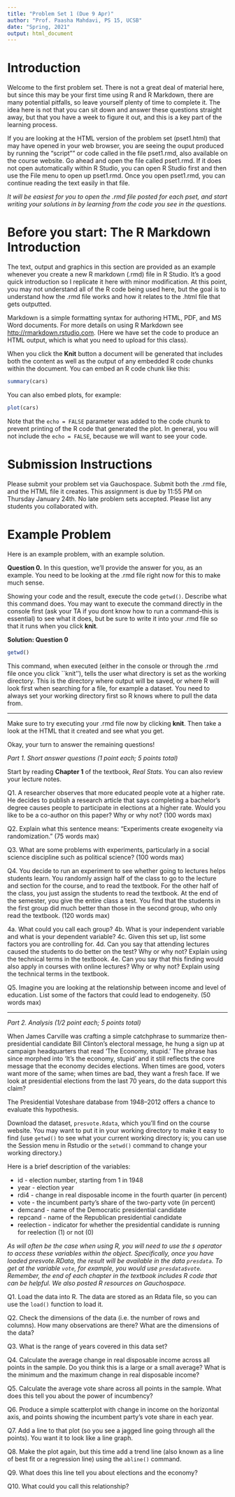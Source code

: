 ```yaml
---
title: "Problem Set 1 (Due 9 Apr)"
author: "Prof. Paasha Mahdavi, PS 15, UCSB"
date: "Spring, 2021"
output: html_document
---
```


# Introduction
Welcome to the first problem set. There is not a great deal of material here, but since this may be your first time using R and R Markdown, there are many potential pitfalls, so leave yourself plenty of time to complete it. The idea here is not that you can sit down and answer these questions straight away, but that you have a week to figure it out, and this is a key part of the learning process. 

If you are looking at the HTML version of the problem set (pset1.html) that may have opened in your web browser, you are seeing the ouput produced by running the "script"" or code called in the file pset1.rmd, also available on the course website. Go ahead and open the file called pset1.rmd. If it does not open automatically within R Studio, you can open R Studio first and then use the File menu to open up pset1.rmd. Once you open pset1.rmd, you can continue reading the text easily in that file.

*It will be easiest for you to open the .rmd file posted for each pset, and start writing your solutions in by learning from the code you see in the questions.*

# Before you start: The R Markdown Introduction
The text, output and graphics in this section are provided as an example whenever you create a new R markdown (.rmd) file in R Studio. It's a good quick introduction so I replicate it here with minor modification. At this point, you may not understand all of the R code being used here, but the goal is to understand how the .rmd file works and how it relates to the .html file that gets outputted. 

Markdown is a simple formatting syntax for authoring HTML, PDF, and MS Word documents. For more details on using R Markdown see <http://rmarkdown.rstudio.com>. (Here we have set the code to produce an HTML output, which is what you need to upload for this class).

When you click the **Knit** button a document will be generated that includes both the content as well as the output of any embedded R code chunks within the document. You can embed an R code chunk like this:

```r
summary(cars)
```

You can also embed plots, for example:

```r
plot(cars)
```

Note that the `echo = FALSE` parameter was added to the code chunk to prevent printing of the R code that generated the plot. In general, you will not include the `echo = FALSE`, because we will want to see your code. 

# Submission Instructions
Please submit your problem set via Gauchospace. Submit both the .rmd file, and the HTML file it creates. This assignment is due by 11:55 PM on Thursday January 24th. No late problem sets accepted. Please list any students you collaborated with.

# Example Problem
Here is an example problem, with an example solution. 

**Question 0.** In this question, we'll provide the answer for you, as an example.  You need to be looking at the .rmd file right now for this to make much sense.

Showing your code and the result, execute the code `getwd()`. Describe what this command does. You may want to execute the command directly in the console first (ask your TA if you dont know how to run a command--this is essential) to see what it does, but be sure to write it into your .rmd file so that it runs when you click **knit**. 

**Solution: Question 0 **
```r
getwd()
```

This command, when executed (either in the console or through the .rmd file once you click ``knit''), tells the user what directory is set as the working directory. This is the directory where output will be saved, or where R will look first when searching for a file, for example a dataset. You need to always set your working directory first so R knows where to pull the data from.

***

Make sure to try executing your .rmd file now by clicking **knit**. Then take a look at the HTML that it created and see what you get.

Okay, your turn to answer the remaining questions! 

*Part 1. Short answer questions (1 point each; 5 points total)*

Start by reading **Chapter 1** of the textbook, *Real Stats*. You can also review your lecture notes.

Q1. A researcher observes that more educated people vote at a higher rate. He decides to publish a research article that says completing a bachelor's degree causes people to participate in elections at a higher rate. Would you like to be a co-author on this paper? Why or why not? (100 words max)

Q2. Explain what this sentence means: "Experiments create exogeneity via randomization." (75 words max)

Q3. What are some problems with experiments, particularly in a social science discipline such as political science? (100 words max)

Q4. You decide to run an experiment to see whether going to lectures helps students learn. You randomly assign half of the class to go to the lecture and section for the course, and to read the textbook. For the other half of the class, you just assign the students to read the textbook. At the end of the semester, you give the entire class a test. You find that the students in the first group did much better than those in the second group, who only read the textbook. (120 words max)

4a. What could you call each group?
4b. What is your independent variable and what is your dependent variable?
4c. Given this set up, list some factors you are controlling for.
4d. Can you say that attending lectures caused the students to do better on the test? Why or why not? Explain using the technical terms in the textbook.
4e. Can you say that this finding would also apply in courses with online lectures? Why or why not? Explain using the technical terms in the textbook.

Q5. Imagine you are looking at the relationship between income and level of education. List some of the factors that could lead to endogeneity. (50 words max)


*****
*Part 2. Analysis (1/2 point each; 5 points total)*

When James Carville was crafting a simple catchphrase to summarize then-presidential candidate Bill Clinton's electoral message, he hung a sign up at campaign headquarters that read 'The Economy, stupid.' The phrase has since morphed into 'It's the economy, stupid' and it still reflects the core message that the economy decides elections. When times are good, voters want more of the same; when times are bad, they want a fresh face. If we look at presidential elections from the last 70 years, do the data support this claim?

The Presidential Voteshare database from 1948--2012 offers a chance to evaluate this hypothesis. 

Download the dataset, `presvote.Rdata`, which you'll find on the course website. You may want to put it in your working directory to make it easy to find (use `getwd()` to see what your current working directory is; you can use the Session menu in Rstudio or the `setwd()` command to change your working directory.)

Here is a brief description of the variables:

* id - election number, starting from 1 in 1948
* year - election year
* rdi4 - change in real disposable income in the fourth quarter (in percent)
* vote - the incumbent party's share of the two-party vote (in percent)
* demcand - name of the Democratic presidential candidate
* repcand - name of the Republican presidential candidate
* reelection - indicator for whether the presidential candidate is running for reelection (1) or not (0)

*As will often be the case when using R, you will need to use the `$` operator to access these variables within the object. Specifically, once you have loaded presvote.RData, the result will be available in the data `presdata`.  To get at the variable `vote`, for example, you would use `presdata$vote`. Remember, the end of each chapter in the textbook includes R code that can be helpful. We also posted R resources on Gauchospace.*

Q1. Load the data into R. The data are stored as an Rdata file, so you can use the `load()` function to load it. 

Q2. Check the dimensions of the data (i.e. the number of rows and columns). How many observations are there? What are the dimensions of the data? 

Q3. What is the range of years covered in this data set?

Q4. Calculate the average change in real disposable income across all points in the sample. Do you think this is a large or a small average? What is the minimum and the maximum change in real disposable income?

Q5. Calculate the average vote share across all points in the sample. What does this tell you about the power of incumbency?

Q6. Produce a simple scatterplot with change in income on the horizontal axis, and points showing the incumbent party's vote share in each year. 

Q7. Add a line to that plot (so you see a jagged line going through all the points). You want it to look like a line graph.

Q8. Make the plot again, but this time add a trend line (also known as a line of best fit or a regression line) using the `abline()` command. 

Q9. What does this line tell you about elections and the economy? 

Q10. What could you call this relationship?